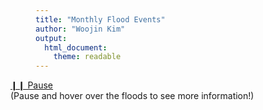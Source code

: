 ```yaml
---
title: "Monthly Flood Events"
author: "Woojin Kim"
output:
  html_document:
    theme: readable
---
```

<script src='scripts/d3.min.js'></script>
<script src="scripts/queue.min.js"></script>
<script src="scripts/jquery-2.2.1.min.js"></script>
<script src="scripts/d3.slider.js"></script>
<script src="scripts/main.js"></script>
<link href="style/d3.slider.css" rel="stylesheet">
<link href="style/main.css" rel="stylesheet">
<style>.container { margin-left: -40px; }</style>

<div class="container">
<div id="slider"></div>
<div id="map">
<div id="current-month"></div>
<div id="play-pause-button"><a id="play-pause-link" href="#" onclick="return false;">❙❙ Pause</a></div>
</div>
<div id="tip">(Pause and hover over the floods to see more information!)</div>
<div id="tooltip" class="tooltip"></div>
</div>